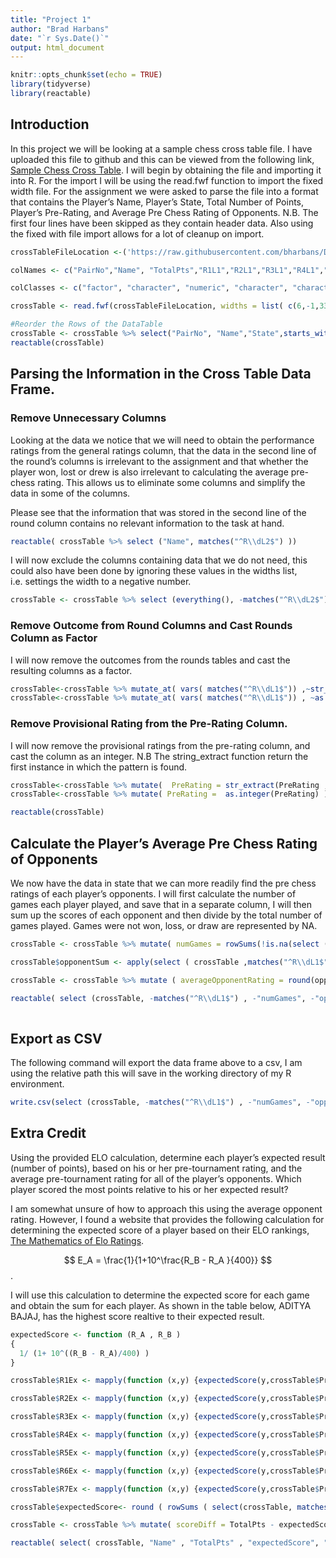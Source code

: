 ```yaml
---
title: "Project 1"
author: "Brad Harbans"
date: "`r Sys.Date()`"
output: html_document
---
```


```r
knitr::opts_chunk$set(echo = TRUE)
library(tidyverse)
library(reactable)
```

## Introduction

In this project we will be looking at a sample chess cross table file. I have uploaded this file to github and this can be viewed from the following link, [Sample Chess Cross Table](https://raw.githubusercontent.com/bharbans/DATA607_HW/main/Project%201/tournamentinfo.txt). I will begin by obtaining the file and importing it into R. For the import I will be using the read.fwf function to import the fixed width file. For the assignment we were asked to parse the file into a format that contains the Player's Name, Player's State, Total Number of Points, Player's Pre-Rating, and Average Pre Chess Rating of Opponents. N.B. The first four lines have been skipped as they contain header data. Also using the fixed with file import allows for a lot of cleanup on import.

```r
crossTableFileLocation <-('https://raw.githubusercontent.com/bharbans/DATA607_HW/main/Project%201/tournamentinfo.txt')

colNames <- c("PairNo","Name", "TotalPts","R1L1","R2L1","R3L1","R4L1","R5L1","R6L1","R7L1","State","USCFID", "PreRating","PostRating","TotalPtsL2","R1L2","R2L2","R3L2","R4L2","R5L2","R6L2","R7L2" )

colClasses <- c("factor", "character", "numeric", "character", "character", "character", "character", "character", "character", "character", "factor", "integer", "character","character", "character", "character", "character", "character", "character", "character", "character", "character"  )

crossTable <- read.fwf(crossTableFileLocation, widths = list( c(6,-1,33,-1,5,-1,5,-1,5,-1,5,-1,5,-1,5,-1,5,-1,5,-1), c(6,-1,10,-4, 8,-2,9,-1,5,-1,5,-1,5,-1,5,-1,5,-1,5,-1,5,-1,5,-1),c(-89))  , skip =4, strip.white=TRUE, col.names = colNames, colClasses= colClasses )

#Reorder the Rows of the DataTable
crossTable <- crossTable %>% select("PairNo", "Name","State",starts_with("TotalPts"),"PreRating","PostRating","USCFID", starts_with("R"))
reactable(crossTable)
```

## Parsing the Information in the Cross Table Data Frame.

### Remove Unnecessary Columns

Looking at the data we notice that we will need to obtain the performance ratings from the general ratings column, that the data in the second line of the round's columns is irrelevant to the assignment and that whether the player won, lost or drew is also irrelevant to calculating the average pre-chess rating. This allows us to eliminate some columns and simplify the data in some of the columns.

Please see that the information that was stored in the second line of the round column contains no relevant information to the task at hand.

```r
reactable( crossTable %>% select ("Name", matches("^R\\dL2$") ))

```

I will now exclude the columns containing data that we do not need, this could also have been done by ignoring these values in the widths list, i.e. settings the width to a negative number. 

```r
crossTable <- crossTable %>% select (everything(), -matches("^R\\dL2$") , -"TotalPtsL2", -"PostRating" , -"USCFID")
```


### Remove Outcome from Round Columns and Cast Rounds Column as Factor 

I will now remove the outcomes from the rounds tables and cast the resulting columns as a factor. 

```r
crossTable<-crossTable %>% mutate_at( vars( matches("^R\\dL1$")) ,~str_extract( . ,"[:digit:]+") )
crossTable<-crossTable %>% mutate_at( vars( matches("^R\\dL1$")) , ~as.factor(.) )
```

### Remove Provisional Rating from the Pre-Rating Column.
I will now remove the provisional ratings from the pre-rating column, and cast the column as an integer. N.B The string_extract function return the first instance in which the pattern is found.
```r
crossTable<-crossTable %>% mutate(  PreRating = str_extract(PreRating ,"[:digit:]+") )
crossTable<-crossTable %>% mutate( PreRating =  as.integer(PreRating) )

reactable(crossTable)
```

## Calculate the Player’s Average Pre Chess Rating of Opponents

We now have the data in state that we can more readily find the pre chess ratings of each player's opponents. I will first calculate the number of games each player played, and save that in a separate column, I will then sum up the scores of each opponent and then divide by the total number of games played. Games were not won, loss, or draw are represented by NA. 

```r
crossTable <- crossTable %>% mutate( numGames = rowSums(!is.na(select ( crossTable ,matches("^R\\dL1$") ))))

crossTable$opponentSum <- apply(select ( crossTable ,matches("^R\\dL1$") ), 1, function(x){sum(crossTable$PreRating[match(x,crossTable$PairNo)] , na.rm = TRUE) } )

crossTable <- crossTable %>% mutate ( averageOpponentRating = round(opponentSum / numGames, digits = 0) )

reactable( select (crossTable, -matches("^R\\dL1$") , -"numGames", -"opponentSum" ) )
 
```

## Export as CSV
The following command will export the data frame above to a csv, I am using the relative path this will save in the working directory of my R environment. 
```r
write.csv(select (crossTable, -matches("^R\\dL1$") , -"numGames", -"opponentSum" ), file = "tournamentinfo.csv", row.names = FALSE)
```


## Extra Credit
Using the provided ELO calculation, determine each player’s expected result (number of points), based on his or her pre-tournament rating, and the average pre-tournament rating for all of the player’s opponents. Which player scored the most points relative to his or her expected result?  

I am somewhat unsure of how to approach this using the average opponent rating. However, I found a website that provides the following calculation for determining the expected score of a player based on their ELO rankings, [The Mathematics of Elo Ratings](https://medium.com/cantors-paradise/the-mathematics-of-elo-ratings-b6bfc9ca1dba#:~:text=The%20expected%20performance%20of%20a,and%200%25%20chance%20of%20drawing.).

$$ E_A = \frac{1}{1+10^\frac{R_B - R_A }{400}} $$. 

I will use this calculation to determine the expected score for each game and obtain the sum for each player. As shown in the table below, ADITYA BAJAJ, has the highest score realtive to their expected result.
<!--
Ugly Code, replace with loop or figure out mapply, time permitting. Difficult if column size were much greater.
-->

```r
expectedScore <- function (R_A , R_B )
{
  1/ (1+ 10^((R_B - R_A)/400) )
}

crossTable$R1Ex <- mapply(function (x,y) {expectedScore(y,crossTable$PreRating[match(x,crossTable$PairNo)]) },  crossTable$R1L1, crossTable$PreRating ) 

crossTable$R2Ex <- mapply(function (x,y) {expectedScore(y,crossTable$PreRating[match(x,crossTable$PairNo)]) },  crossTable$R2L1, crossTable$PreRating ) 

crossTable$R3Ex <- mapply(function (x,y) {expectedScore(y,crossTable$PreRating[match(x,crossTable$PairNo)]) },  crossTable$R3L1, crossTable$PreRating ) 

crossTable$R4Ex <- mapply(function (x,y) {expectedScore(y,crossTable$PreRating[match(x,crossTable$PairNo)]) },  crossTable$R4L1, crossTable$PreRating ) 

crossTable$R5Ex <- mapply(function (x,y) {expectedScore(y,crossTable$PreRating[match(x,crossTable$PairNo)]) },  crossTable$R5L1, crossTable$PreRating ) 

crossTable$R6Ex <- mapply(function (x,y) {expectedScore(y,crossTable$PreRating[match(x,crossTable$PairNo)]) },  crossTable$R6L1, crossTable$PreRating ) 

crossTable$R7Ex <- mapply(function (x,y) {expectedScore(y,crossTable$PreRating[match(x,crossTable$PairNo)]) },  crossTable$R7L1, crossTable$PreRating ) 

crossTable$expectedScore<- round ( rowSums ( select(crossTable, matches("^R\\dEx")) , na.rm = TRUE) , digits = 2)

crossTable <- crossTable %>% mutate( scoreDiff = TotalPts - expectedScore )

reactable( select( crossTable, "Name" , "TotalPts" , "expectedScore", "scoreDiff")[order(crossTable$scoreDiff, decreasing = TRUE),])
```
